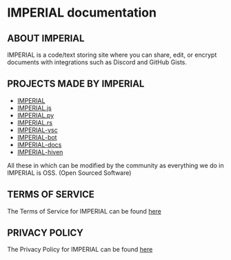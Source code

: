 # IMPERIAL documentation

## ABOUT IMPERIAL

IMPERIAL is a code/text storing site where you can share, edit, or encrypt documents with integrations such as Discord and GitHub Gists.

## PROJECTS MADE BY IMPERIAL

- [IMPERIAL](https://imperialb.in/imperial)
- [IMPERIAL.js](https://imperialb.in/imperialjs)
- [IMPERIAL.py](https://imperialb.in/imperialpy)
- [IMPERIAL.rs](https://imperialb.in/imperialrs)
- [IMPERIAL-vsc](https://imperialb.in/imperialvsc)
- [IMPERIAL-bot](https://imperialb.in/imperialbot)
- [IMPERIAL-docs](https://imperialb.in/imperialdocs)
- [IMPERIAL-hiven](https://imperialb.in/imperialhiven)

All these in which can be modified by the community as everything we do in IMPERIAL is OSS. (Open Sourced Software)

## TERMS OF SERVICE

The Terms of Service for IMPERIAL can be found [here](https://imperialb.in/terms)

## PRIVACY POLICY

The Privacy Policy for IMPERIAL can be found [here](https://imperialb.in/privacy)
